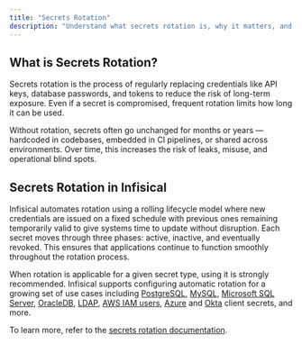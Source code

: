 ```yaml
---
title: "Secrets Rotation"
description: "Understand what secrets rotation is, why it matters, and how Infisical enables it."
---
```


## What is Secrets Rotation?

Secrets rotation is the process of regularly replacing credentials like API keys, database passwords, and tokens to reduce the risk of long-term exposure. Even if a secret is compromised, frequent rotation limits how long it can be used.

Without rotation, secrets often go unchanged for months or years — hardcoded in codebases, embedded in CI pipelines, or shared across environments. Over time, this increases the risk of leaks, misuse, and operational blind spots.

## Secrets Rotation in Infisical

Infisical automates rotation using a rolling lifecycle model where new credentials are issued on a fixed schedule with previous ones remaining temporarily valid to give systems time to update without disruption. Each secret moves through three phases: active, inactive, and eventually revoked. This ensures that applications continue to function smoothly throughout the rotation process.

When rotation is applicable for a given secret type, using it is strongly recommended. Infisical supports configuring automatic rotation for a growing set of use cases including [PostgreSQL](/documentation/platform/secret-rotation/postgres-credentials), [MySQL](/documentation/platform/secret-rotation/mysql-credentials), [Microsoft SQL Server](/documentation/platform/secret-rotation/mssql-credentials), [OracleDB](/documentation/platform/secret-rotation/oracledb-credentials), [LDAP](/documentation/platform/secret-rotation/ldap-password), [AWS IAM users](/documentation/platform/secret-rotation/aws-iam-user-secret), [Azure](/documentation/platform/secret-rotation/azure-client-secret) and [Okta](/documentation/platform/secret-rotation/okta-client-secret) client secrets, and more.

To learn more, refer to the [secrets rotation documentation](/documentation/platform/secret-rotation/overview).
